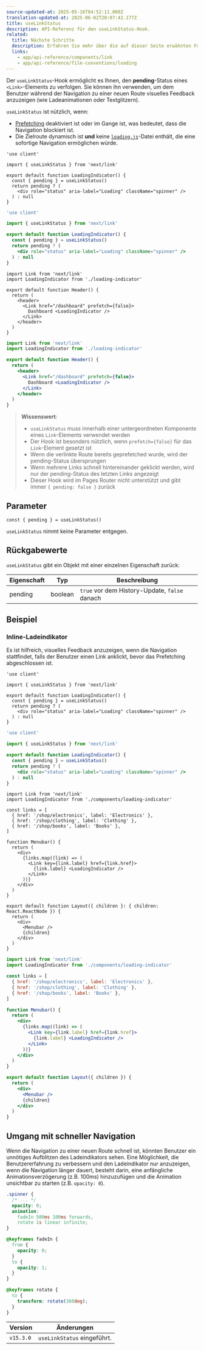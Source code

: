 ```yaml
---
source-updated-at: 2025-05-16T04:52:11.000Z
translation-updated-at: 2025-06-02T20:07:42.177Z
title: useLinkStatus
description: API-Referenz für den useLinkStatus-Hook.
related:
  title: Nächste Schritte
  description: Erfahren Sie mehr über die auf dieser Seite erwähnten Funktionen, indem Sie die API-Referenz lesen.
  links:
    - app/api-reference/components/link
    - app/api-reference/file-conventions/loading
---
```


Der `useLinkStatus`-Hook ermöglicht es Ihnen, den **pending**-Status eines `<Link>`-Elements zu verfolgen. Sie können ihn verwenden, um dem Benutzer während der Navigation zu einer neuen Route visuelles Feedback anzuzeigen (wie Ladeanimationen oder Textglitzern).

`useLinkStatus` ist nützlich, wenn:

- [Prefetching](/docs/app/building-your-application/routing/linking-and-navigating#2-prefetching) deaktiviert ist oder im Gange ist, was bedeutet, dass die Navigation blockiert ist.
- Die Zielroute dynamisch ist **und** keine [`loading.js`](/docs/app/api-reference/file-conventions/loading)-Datei enthält, die eine sofortige Navigation ermöglichen würde.

```tsx filename="app/loading-indicator.tsx" switcher
'use client'

import { useLinkStatus } from 'next/link'

export default function LoadingIndicator() {
  const { pending } = useLinkStatus()
  return pending ? (
    <div role="status" aria-label="Loading" className="spinner" />
  ) : null
}
```

```jsx filename="app/loading-indicator.js" switcher
'use client'

import { useLinkStatus } from 'next/link'

export default function LoadingIndicator() {
  const { pending } = useLinkStatus()
  return pending ? (
    <div role="status" aria-label="Loading" className="spinner" />
  ) : null
}
```

```tsx filename="app/header.tsx" switcher
import Link from 'next/link'
import LoadingIndicator from './loading-indicator'

export default function Header() {
  return (
    <header>
      <Link href="/dashboard" prefetch={false}>
        Dashboard <LoadingIndicator />
      </Link>
    </header>
  )
}
```

```jsx filename="app/header.js" switcher
import Link from 'next/link'
import LoadingIndicator from './loading-indicator'

export default function Header() {
  return (
    <header>
      <Link href="/dashboard" prefetch={false}>
        Dashboard <LoadingIndicator />
      </Link>
    </header>
  )
}
```

> **Wissenswert**:
>
> - `useLinkStatus` muss innerhalb einer untergeordneten Komponente eines `Link`-Elements verwendet werden
> - Der Hook ist besonders nützlich, wenn `prefetch={false}` für das `Link`-Element gesetzt ist
> - Wenn die verlinkte Route bereits geprefetched wurde, wird der pending-Status übersprungen
> - Wenn mehrere Links schnell hintereinander geklickt werden, wird nur der pending-Status des letzten Links angezeigt
> - Dieser Hook wird im Pages Router nicht unterstützt und gibt immer `{ pending: false }` zurück

## Parameter

```tsx
const { pending } = useLinkStatus()
```

`useLinkStatus` nimmt keine Parameter entgegen.

## Rückgabewerte

`useLinkStatus` gibt ein Objekt mit einer einzelnen Eigenschaft zurück:

| Eigenschaft | Typ     | Beschreibung                                  |
| ----------- | ------- | -------------------------------------------- |
| pending     | boolean | `true` vor dem History-Update, `false` danach |

## Beispiel

### Inline-Ladeindikator

Es ist hilfreich, visuelles Feedback anzuzeigen, wenn die Navigation stattfindet, falls der Benutzer einen Link anklickt, bevor das Prefetching abgeschlossen ist.

```tsx filename="app/components/loading-indicator.tsx" switcher
'use client'

import { useLinkStatus } from 'next/link'

export default function LoadingIndicator() {
  const { pending } = useLinkStatus()
  return pending ? (
    <div role="status" aria-label="Loading" className="spinner" />
  ) : null
}
```

```jsx filename="app/components/loading-indicator.js" switcher
'use client'

import { useLinkStatus } from 'next/link'

export default function LoadingIndicator() {
  const { pending } = useLinkStatus()
  return pending ? (
    <div role="status" aria-label="Loading" className="spinner" />
  ) : null
}
```

```tsx filename="app/shop/layout.tsx" switcher
import Link from 'next/link'
import LoadingIndicator from './components/loading-indicator'

const links = [
  { href: '/shop/electronics', label: 'Electronics' },
  { href: '/shop/clothing', label: 'Clothing' },
  { href: '/shop/books', label: 'Books' },
]

function Menubar() {
  return (
    <div>
      {links.map((link) => (
        <Link key={link.label} href={link.href}>
          {link.label} <LoadingIndicator />
        </Link>
      ))}
    </div>
  )
}

export default function Layout({ children }: { children: React.ReactNode }) {
  return (
    <div>
      <Menubar />
      {children}
    </div>
  )
}
```

```jsx filename="app/shop/layout.js" switcher
import Link from 'next/link'
import LoadingIndicator from './components/loading-indicator'

const links = [
  { href: '/shop/electronics', label: 'Electronics' },
  { href: '/shop/clothing', label: 'Clothing' },
  { href: '/shop/books', label: 'Books' },
]

function Menubar() {
  return (
    <div>
      {links.map((link) => (
        <Link key={link.label} href={link.href}>
          {link.label} <LoadingIndicator />
        </Link>
      ))}
    </div>
  )
}

export default function Layout({ children }) {
  return (
    <div>
      <Menubar />
      {children}
    </div>
  )
}
```

## Umgang mit schneller Navigation

Wenn die Navigation zu einer neuen Route schnell ist, könnten Benutzer ein unnötiges Aufblitzen des Ladeindikators sehen. Eine Möglichkeit, die Benutzererfahrung zu verbessern und den Ladeindikator nur anzuzeigen, wenn die Navigation länger dauert, besteht darin, eine anfängliche Animationsverzögerung (z.B. 100ms) hinzuzufügen und die Animation unsichtbar zu starten (z.B. `opacity: 0`).

```css filename="app/styles/global.css"
.spinner {
  /* ... */
  opacity: 0;
  animation:
    fadeIn 500ms 100ms forwards,
    rotate 1s linear infinite;
}

@keyframes fadeIn {
  from {
    opacity: 0;
  }
  to {
    opacity: 1;
  }
}

@keyframes rotate {
  to {
    transform: rotate(360deg);
  }
}
```

| Version   | Änderungen                     |
| --------- | ----------------------------- |
| `v15.3.0` | `useLinkStatus` eingeführt.   |